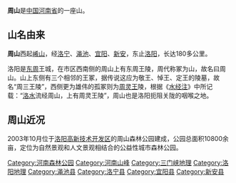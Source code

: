 '''周山'''是[[中国|中国]][[河南省|河南省]]的一座山。

== 山名由来 ==
'''周山'''西起[[崤山|崤山]]，经[[洛宁|洛宁]]、[[渑池|渑池]]、[[宜阳|宜阳]]、[[新安|新安]]，东止[[洛阳|洛阳]]，长达180多公里。

洛阳是[[东周|东周]]王城，在市区西南侧的周山上有东周王陵，周代称冢为山，故名曰周山。山上东侧有三个相邻的王冢，据传说这应为敬王、悼王、定王的陵墓，故名“周三王陵”，西侧更为雄伟的孤冢则为[[周灵王|周灵王]]陵，根据《[[水经注|水经注]]》中所记载：“[[洛水|洛水]]流经周山，上有周灵王陵”，周山也是洛阳扼阻关陇的咽喉之地。

== 周山近况 ==
2003年10月位于[[洛阳高新技术开发区|洛阳高新技术开发区]]的周山森林公园建成，公园总面积10800余亩，定位为自然景观和人文景观相结合的公益性城市森林公园。

{{DEFAULTSORT:Zhou Shan}}
[[Category:河南森林公园|Category:河南森林公园]]
[[Category:河南山峰|Category:河南山峰]]
[[Category:三门峡地理|Category:三门峡地理]]
[[Category:洛阳地理|Category:洛阳地理]]
[[Category:渑池县|Category:渑池县]]
[[Category:洛宁县|Category:洛宁县]]
[[Category:宜阳县|Category:宜阳县]]
[[Category:新安县|Category:新安县]]